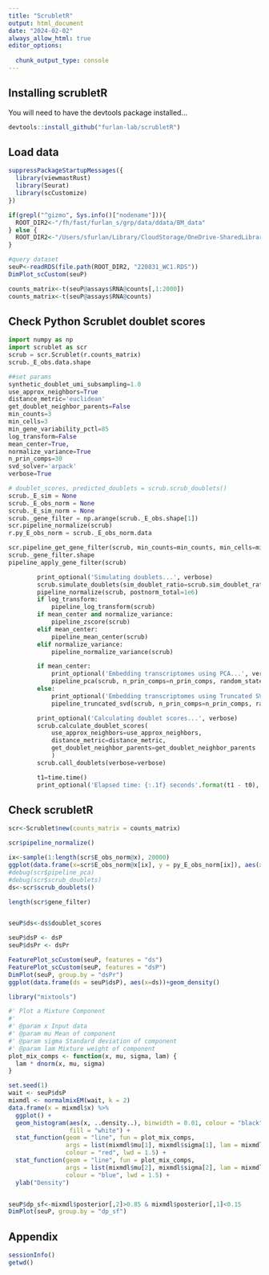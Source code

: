 ```yaml
---
title: "ScrubletR"
output: html_document
date: "2024-02-02"
always_allow_html: true
editor_options: 
  
  chunk_output_type: console
---
```


## Installing scrubletR

You will need to have the devtools package installed...

```r
devtools::install_github("furlan-lab/scrubletR")
```


## Load data

```r

suppressPackageStartupMessages({
  library(viewmastRust)
  library(Seurat)
  library(scCustomize)
})

if(grepl("^gizmo", Sys.info()["nodename"])){
  ROOT_DIR2<-"/fh/fast/furlan_s/grp/data/ddata/BM_data"
} else {
  ROOT_DIR2<-"/Users/sfurlan/Library/CloudStorage/OneDrive-SharedLibraries-FredHutchinsonCancerCenter/Furlan_Lab - General/experiments/patient_marrows/aggr/cds/indy"
}

#query dataset
seuP<-readRDS(file.path(ROOT_DIR2, "220831_WC1.RDS"))
DimPlot_scCustom(seuP)

counts_matrix<-t(seuP@assays$RNA@counts[,1:2000])
counts_matrix<-t(seuP@assays$RNA@counts)
```

## Check Python Scrublet doublet scores

```python
import numpy as np
import scrublet as scr
scrub = scr.Scrublet(r.counts_matrix)
scrub._E_obs.data.shape

##set params
synthetic_doublet_umi_subsampling=1.0
use_approx_neighbors=True
distance_metric='euclidean'
get_doublet_neighbor_parents=False
min_counts=3
min_cells=3
min_gene_variability_pctl=85
log_transform=False
mean_center=True,
normalize_variance=True
n_prin_comps=30
svd_solver='arpack'
verbose=True

# doublet_scores, predicted_doublets = scrub.scrub_doublets()
scrub._E_sim = None
scrub._E_obs_norm = None
scrub._E_sim_norm = None
scrub._gene_filter = np.arange(scrub._E_obs.shape[1])
scr.pipeline_normalize(scrub)
r.py_E_obs_norm = scrub._E_obs_norm.data

scr.pipeline_get_gene_filter(scrub, min_counts=min_counts, min_cells=min_cells, min_gene_variability_pctl=min_gene_variability_pctl)
scrub._gene_filter.shape
pipeline_apply_gene_filter(scrub)

        print_optional('Simulating doublets...', verbose)
        scrub.simulate_doublets(sim_doublet_ratio=scrub.sim_doublet_ratio, synthetic_doublet_umi_subsampling=synthetic_doublet_umi_subsampling)
        pipeline_normalize(scrub, postnorm_total=1e6)
        if log_transform:
            pipeline_log_transform(scrub)
        if mean_center and normalize_variance:
            pipeline_zscore(scrub)
        elif mean_center:
            pipeline_mean_center(scrub)
        elif normalize_variance: 
            pipeline_normalize_variance(scrub)

        if mean_center:
            print_optional('Embedding transcriptomes using PCA...', verbose)
            pipeline_pca(scrub, n_prin_comps=n_prin_comps, random_state=scrub.random_state, svd_solver=svd_solver)
        else:
            print_optional('Embedding transcriptomes using Truncated SVD...', verbose)
            pipeline_truncated_svd(scrub, n_prin_comps=n_prin_comps, random_state=scrub.random_state, algorithm=svd_solver)            

        print_optional('Calculating doublet scores...', verbose)
        scrub.calculate_doublet_scores(
            use_approx_neighbors=use_approx_neighbors,
            distance_metric=distance_metric,
            get_doublet_neighbor_parents=get_doublet_neighbor_parents
            )
        scrub.call_doublets(verbose=verbose)

        t1=time.time()
        print_optional('Elapsed time: {:.1f} seconds'.format(t1 - t0), verbose)

```

## Check scrubletR

```r
scr<-Scrublet$new(counts_matrix = counts_matrix)

scr$pipeline_normalize()

ix<-sample(1:length(scr$E_obs_norm@x), 20000)
ggplot(data.frame(x=scr$E_obs_norm@x[ix], y = py_E_obs_norm[ix]), aes(x=x, y=y))+geom_point()
#debug(scr$pipeline_pca)
#debug(scr$scrub_doublets)
ds<-scr$scrub_doublets()

length(scr$gene_filter)


seuP$ds<-ds$doublet_scores

seuP$dsP <- dsP
seuP$dsPr <- dsPr

FeaturePlot_scCustom(seuP, features = "ds")
FeaturePlot_scCustom(seuP, features = "dsP")
DimPlot(seuP, group.by = "dsPr")
ggplot(data.frame(ds = seuP$dsP), aes(x=ds))+geom_density()

```

```r

library("mixtools")

#' Plot a Mixture Component
#' 
#' @param x Input data
#' @param mu Mean of component
#' @param sigma Standard deviation of component
#' @param lam Mixture weight of component
plot_mix_comps <- function(x, mu, sigma, lam) {
  lam * dnorm(x, mu, sigma)
}

set.seed(1)
wait <- seuP$dsP
mixmdl <- normalmixEM(wait, k = 2)
data.frame(x = mixmdl$x) %>%
  ggplot() +
  geom_histogram(aes(x, ..density..), binwidth = 0.01, colour = "black", 
                 fill = "white") +
  stat_function(geom = "line", fun = plot_mix_comps,
                args = list(mixmdl$mu[1], mixmdl$sigma[1], lam = mixmdl$lambda[1]),
                colour = "red", lwd = 1.5) +
  stat_function(geom = "line", fun = plot_mix_comps,
                args = list(mixmdl$mu[2], mixmdl$sigma[2], lam = mixmdl$lambda[2]),
                colour = "blue", lwd = 1.5) +
  ylab("Density")


seuP$dp_sf<-mixmdl$posterior[,2]>0.85 & mixmdl$posterior[,1]<0.15
DimPlot(seuP, group.by = "dp_sf")
```


## Appendix
```r
sessionInfo()
getwd()
```
